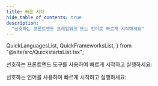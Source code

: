 ```yaml
---
title: 빠른 시작
hide_table_of_contents: true
description:
  "선호하는 프론트엔드 프레임워크 또는 언어로 빠르게 시작하세요"
---
```


  QuickLanguagesList,
  QuickFrameworksList,
} from "@site/src/QuickstartsList.tsx";

선호하는 프론트엔드 도구를 사용하여 빠르게 시작하고 실행하세요:

<QuickFrameworksList />

선호하는 언어를 사용하여 빠르게 시작하고 실행하세요:

<QuickLanguagesList />
